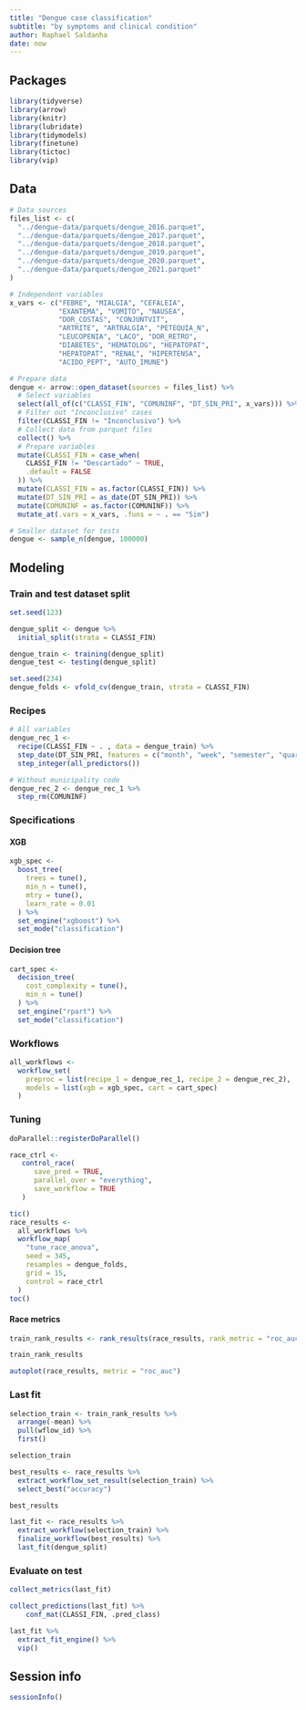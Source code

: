 ```yaml
---
title: "Dengue case classification"
subtitle: "by symptoms and clinical condition"
author: Raphael Saldanha
date: now
---
```


## Packages

```r
library(tidyverse)
library(arrow)
library(knitr)
library(lubridate)
library(tidymodels)
library(finetune)
library(tictoc)
library(vip)
```

## Data

```r
# Data sources
files_list <- c(
  "../dengue-data/parquets/dengue_2016.parquet",
  "../dengue-data/parquets/dengue_2017.parquet",
  "../dengue-data/parquets/dengue_2018.parquet",
  "../dengue-data/parquets/dengue_2019.parquet",
  "../dengue-data/parquets/dengue_2020.parquet",
  "../dengue-data/parquets/dengue_2021.parquet"
)

# Independent variables
x_vars <- c("FEBRE", "MIALGIA", "CEFALEIA", 
            "EXANTEMA", "VOMITO", "NAUSEA", 
            "DOR_COSTAS", "CONJUNTVIT", 
            "ARTRITE", "ARTRALGIA", "PETEQUIA_N", 
            "LEUCOPENIA", "LACO", "DOR_RETRO", 
            "DIABETES", "HEMATOLOG", "HEPATOPAT", 
            "HEPATOPAT", "RENAL", "HIPERTENSA",
            "ACIDO_PEPT", "AUTO_IMUNE")

# Prepare data
dengue <- arrow::open_dataset(sources = files_list) %>%
  # Select variables
  select(all_of(c("CLASSI_FIN", "COMUNINF", "DT_SIN_PRI", x_vars))) %>%
  # Filter out "Inconclusivo" cases
  filter(CLASSI_FIN != "Inconclusivo") %>%
  # Collect data from parquet files
  collect() %>%
  # Prepare variables
  mutate(CLASSI_FIN = case_when(
    CLASSI_FIN != "Descartado" ~ TRUE,
    .default = FALSE
  )) %>%
  mutate(CLASSI_FIN = as.factor(CLASSI_FIN)) %>%
  mutate(DT_SIN_PRI = as_date(DT_SIN_PRI)) %>%
  mutate(COMUNINF = as.factor(COMUNINF)) %>%
  mutate_at(.vars = x_vars, .funs = ~ . == "Sim") 
```

```r
# Smaller dataset for tests
dengue <- sample_n(dengue, 100000)
```

## Modeling

### Train and test dataset split

```r
set.seed(123)

dengue_split <- dengue %>%
  initial_split(strata = CLASSI_FIN)

dengue_train <- training(dengue_split)
dengue_test <- testing(dengue_split)

set.seed(234)
dengue_folds <- vfold_cv(dengue_train, strata = CLASSI_FIN)
```

### Recipes

```r
# All variables
dengue_rec_1 <- 
  recipe(CLASSI_FIN ~ . , data = dengue_train) %>%
  step_date(DT_SIN_PRI, features = c("month", "week", "semester", "quarter"), keep_original_cols = FALSE) %>%
  step_integer(all_predictors())
```

```r
# Without municipality code
dengue_rec_2 <- dengue_rec_1 %>%
  step_rm(COMUNINF)
```

### Specifications

#### XGB

```r
xgb_spec <-
  boost_tree(
    trees = tune(),
    min_n = tune(),
    mtry = tune(),
    learn_rate = 0.01
  ) %>%
  set_engine("xgboost") %>%
  set_mode("classification")
```

#### Decision tree

```r
cart_spec <-
  decision_tree(
    cost_complexity = tune(), 
    min_n = tune()
  ) %>% 
  set_engine("rpart") %>% 
  set_mode("classification")
```

### Workflows

```r
all_workflows <- 
  workflow_set(
    preproc = list(recipe_1 = dengue_rec_1, recipe_2 = dengue_rec_2),
    models = list(xgb = xgb_spec, cart = cart_spec)
  )
```

### Tuning

```r
doParallel::registerDoParallel()

race_ctrl <-
   control_race(
      save_pred = TRUE,
      parallel_over = "everything",
      save_workflow = TRUE
   )

tic()
race_results <- 
  all_workflows %>%
  workflow_map(
    "tune_race_anova",
    seed = 345,
    resamples = dengue_folds,
    grid = 15,
    control = race_ctrl
  )
toc()
```

#### Race metrics

```r
train_rank_results <- rank_results(race_results, rank_metric = "roc_auc")

train_rank_results
```

```r
autoplot(race_results, metric = "roc_auc")
```

### Last fit

```r
selection_train <- train_rank_results %>%
  arrange(-mean) %>%
  pull(wflow_id) %>%
  first()

selection_train
```

```r
best_results <- race_results %>%
  extract_workflow_set_result(selection_train) %>%
  select_best("accuracy")

best_results
```

```r
last_fit <- race_results %>%
  extract_workflow(selection_train) %>%
  finalize_workflow(best_results) %>%
  last_fit(dengue_split)
```

### Evaluate on test

```r
collect_metrics(last_fit)
```

```r
collect_predictions(last_fit) %>%
    conf_mat(CLASSI_FIN, .pred_class)
```

```r
last_fit %>%
  extract_fit_engine() %>%
  vip()
```

## Session info

```r
sessionInfo()
```

